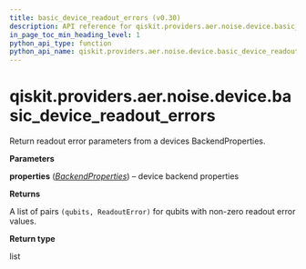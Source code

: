 ```yaml
---
title: basic_device_readout_errors (v0.30)
description: API reference for qiskit.providers.aer.noise.device.basic_device_readout_errors in qiskit v0.30
in_page_toc_min_heading_level: 1
python_api_type: function
python_api_name: qiskit.providers.aer.noise.device.basic_device_readout_errors
---
```


<span id="qiskit-providers-aer-noise-device-basic-device-readout-errors" />

# qiskit.providers.aer.noise.device.basic\_device\_readout\_errors

<Function id="qiskit.providers.aer.noise.device.basic_device_readout_errors" isDedicatedPage={true} github="https://github.com/qiskit/qiskit-aer/tree/stable/0.9/qiskit/providers/aer/noise/device/models.py" signature="basic_device_readout_errors(properties)">
  Return readout error parameters from a devices BackendProperties.

  **Parameters**

  **properties** ([*BackendProperties*](qiskit.providers.models.BackendProperties "qiskit.providers.models.BackendProperties")) – device backend properties

  **Returns**

  A list of pairs `(qubits, ReadoutError)` for qubits with non-zero readout error values.

  **Return type**

  list
</Function>

